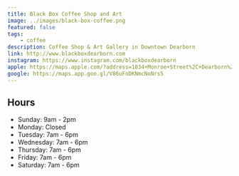 ```yaml
---
title: Black Box Coffee Shop and Art
image: ../images/black-box-coffee.png
featured: false
tags:
    - coffee
description: Coffee Shop & Art Gallery in Downtown Dearborn
link: http://www.blackboxdearborn.com
instagram: https://www.instagram.com/blackboxdearborn
apple: https://maps.apple.com/?address=1034+Monroe+Street%2C+Dearborn%2C+MI+48124%2C+United+States&auid=9075678337634760023&ll=42.3055746%2C-83.244008&lsp=9902&q=Black+Box
google: https://maps.app.goo.gl/V86uFnDKNmcNoNrs5
---
```


## Hours

- Sunday: 9am - 2pm
- Monday: Closed
- Tuesday: 7am - 6pm
- Wednesday: 7am - 6pm
- Thursday: 7am - 6pm
- Friday: 7am - 6pm
- Saturday: 7am - 6pm
